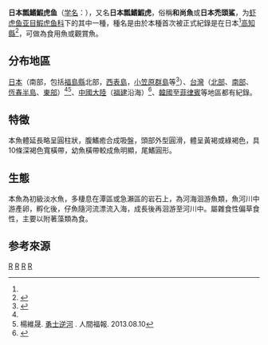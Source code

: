 {{Speciesbox
| taxon = Sicyopterus japonicus
| image = Sicyopterus japonicus.jpg
| status = NE
| binomial_authority = （[[田中茂穂|Tanaka]], 1909）<ref name = S.Tanaka1909jp.>{{cite journal | author = Shigeho Tanaka | title = Descriptions of one new genus and ten new species of Japanese fishes | journal = Journal of the College of Science, Imperial University of Tokyo | volume = 27 | pages = 1–27 | year = 1909 | url = }}</ref>
| synonyms = 
*''Sicydium japonicum''<br /><small>Tanaka, 1909</small>
*''Sicyopterus japonicum''<br /><small>（Tanaka, 1909）</small>
}}

'''日本瓢鰭鰕虎鱼'''（[[学名|学名]]：{{lang|la|''Sicyopterus japonicus''}}），又名'''日本瓢鰭鰕虎'''，俗稱'''和尚魚'''或'''日本禿頭鯊'''，为[[虾虎鱼亚目|虾虎鱼亚目]][[鰕虎鱼科|鰕虎鱼科]]下的其中一種，種名是由於本種首次被正式紀錄是在日本<ref name = S.Tanaka1909jp./>[[高知縣|高知縣]]<ref name = FishDBs.japonicus>{{cite web | url = http://fishdb.sinica.edu.tw/chi/species.php?science=Sicyopterus%20japonicus | title = 日本瓢鰭鰕虎 | author = 台湾鱼类资料库 | access-date = 2013-09-03 | archive-date = 2019-09-24 | archive-url = https://web.archive.org/web/20190924070851/http://fishdb.sinica.edu.tw/chi/species.php?science=Sicyopterus%20japonicus }}</ref>，可做為食用魚或觀賞魚。

== 分布地區 ==
[[日本|日本]]（南部，包括[[福島縣|福島縣]]北部，[[西表島|西表島]]，[[小笠原群島|小笠原群島]]等<ref name=nihon>{{cite book|author=鈴木寿之|coauthors=渋川浩一（解説）、矢野維幾（写真）|others=瀬能宏（監修）|title=決定版 日本のハゼ|year=2004|pages=p.49-50|publisher=平凡社|isbn=458-2542-36-0}}</ref>）、[[台灣|台灣]]（[[台灣北部|北部]]、[[台灣南部|南部]]、[[恆春半島|恆春半島]]、[[台灣東部|東部]]）<ref name = FishDBs.japonicus/><ref>楊維晟. [http://www.merit-times.com.tw/NewsPage.aspx?Unid=315749 勇士逆河] {{Wayback|url=http://www.merit-times.com.tw/NewsPage.aspx?Unid=315749 |date=20190913025111 }}. 人間福報. 2013.08.10</ref>、[[中國大陸|中國大陸]]（[[福建|福建]]沿海）<ref>{{FishBase_species|genus=Sicyopterus|species=japonicus|year=2011|month=12}}</ref>、[[韓國|韓國]]至[[菲律賓|菲律賓]]等地區都有紀錄。

==特徵==
本魚體延長略呈圓柱狀，腹鰭癒合成吸盤，頭部外型圓滑，體呈黃褐或綠褐色，具10條深褐色寬橫帶，幼魚橫帶較成魚明顯，尾鰭圓形。

==生態==
本魚為初級淡水魚，多棲息在潭區或急瀨區的岩石上，為河海洄游魚類，魚河川中游產卵，孵化後，仔魚隨河流漂流入海，成長後再洄游至河川中。屬雜食性偏草食性，主要以附著藻類為食。

== 参考來源 ==
{{reflist}}

{{taxonbar}}
[[Category:_1909年描述的鱼类|R]]
[[Category:食用鱼|R]]
[[Category:觀賞魚|R]]
[[Category:瓢鰭鰕虎鱼属|R]]